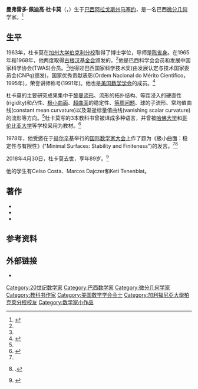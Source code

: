 '''曼弗雷多·佩迪高·杜卡莫'''（{{lang-pt|'''Manfredo Perdigão do Carmo'''|}}，{{bd|1928年|8月15日|2018年|4月30日|catIdx=Do Carmo}}）生于[[巴西|巴西]][[阿拉戈斯州|阿拉戈斯州]][[马塞约|马塞约]]，是一名巴西[[微分几何|微分几何]]学家。<ref name="gug">{{cite web |url= http://www.gf.org/fellows/2288-manfredo-perdigao-do-carmo |title=Biography |publisher=Guggenheim Foundation |language=en |archive-url=https://web.archive.org/web/20150113232909/http://www.gf.org/fellows/2288-manfredo-perdigao-do-carmo |archive-date=2015-01-13}}</ref>

== 生平 ==
1963年，杜卡莫在[[加州大学伯克利分校|加州大学伯克利分校]]取得了博士学位，导师是[[陈省身|陈省身]]。在1965年和1968年，他两度取得[[古根汉基金会|古根汉基金会]]颁发的{{lang-en|古根海姆奖励金|Guggenheim Fellowship|奖励金}}。<ref name="gug"/>他是巴西科学会会员和发展中国家科学协会(TWAS)会员。<ref name="gug"/>他得过巴西国家科学技术奖(由发展认定与技术国家委员会(CNPq)颁发)，国家优秀贡献表彰(Ordem Nacional do Mérito Cientifico，1995年)，{{link-en|阿拉戈斯联邦大学|Federal University of Alagoas|阿拉戈斯大学}}荣誉讲师称号(1991年)。他也是[[美国数学学会|美国数学学会]]的成员。<ref>{{cite web |url=http://www.ams.org/profession/fellows-list |title=List of Fellows of the American Mathematical Society |publisher=[[美国数学协会|美国数学协会]] |language=en |access-date=2015年1月13日 |archive-date=2019年4月22日 |archive-url=https://web.archive.org/web/20190422023001/http://www.ams.org/profession/fellows-list |dead-url=no }}</ref>

杜卡莫的主要研究成果集中于[[黎曼流形|黎曼流形]]、流形的拓扑结构、等距浸入的硬直性(rigidity)和凸性、[[极小曲面|极小曲面]]、[[超曲面|超曲面]]的稳定性、[[等周问题|等周问题]]、球的子流形、常均值曲线(constant mean curvature)以及渐逝标量值曲线(vanishing scalar curvature)的流形等方向。<ref name="gug"/>杜卡莫写的3本教科书曾被译成多种语言，并曾被[[哈佛大学|哈佛大学]]和[[哥伦比亚大学|哥伦比亚大学]]等学校采用为教材。<ref>{{cite book|title=Prelúdio para uma história: ciência e tecnologia no Brasil|url=http://books.google.com/books?id=z_BNPYRNmyYC&pg=PA358|year=2004|publisher=EdUSP|language=pt|isbn=978-85-314-0797-0|page=358|}}</ref>

1978年，他受邀在于[[赫尔辛基|赫尔辛基]]举行的[[国际数学家大会|国际数学家大会]]上作了题为《极小曲面：稳定性与有限性》("Minimal Surfaces: Stability and Finiteness")的发言。<ref name="gug"/><ref>{{citation |title=Proceedings of the International Congress of Mathematicians (Helsinki, 1978) |last=do Carmo |first=Manfredo P. |contribution=Minimal surfaces: stability and finiteness |mr=562633 |pages=401–405 |publisher=Acad. Sci. Fennica, Helsinki |language=en |year=1980}}.</ref>

2018年4月30日，杜卡莫去世，享年89岁。<ref>{{cite web|url=https://impa.br/page-noticias/matematico-manfredo-do-carmo-morre-aos-89-anos/|title=Matemático Manfredo do Carmo morre aos 89 anos|trans_title=数学学者杜卡莫在89岁时去世|work=Impa|language=pt|accessdate=2018年5月1日|archive-date=2018年7月30日|archive-url=https://web.archive.org/web/20180730015609/https://impa.br/page-noticias/matematico-manfredo-do-carmo-morre-aos-89-anos/|dead-url=yes}}</ref>

他的学生有Celso Costa、Marcos Dajczer和Keti Tenenblat。

== 著作 ==
* {{cite book |title=''Differential Geometry of Curves and Surfaces'' |trans_title=曲线和曲面的微分几何 |publisher=Prentice-Hall |isbn= |edition= |language=en |year=1976}}
* {{cite book |title=''Riemannian Geometry'' |trans_title=黎曼几何 |publisher=Birkhäuser |isbn= |edition= |language=en |year=1992}}
* {{cite book |title=''Differential Forms and Applications'' |trans_title=[[微分形式|微分形式]]及其应用 |publisher=Springer Verlag |series=Universitext |isbn= |edition= |language=en |year=1994}}

== 参考资料 ==
{{reflist}}

== 外部链接 ==
* {{mathgenealogy|id=31508}}

{{DEFAULTSORT:do Carmo, Manfredo}}
[[Category:20世纪数学家|Category:20世纪数学家]]
[[Category:巴西数学家|Category:巴西数学家]]
[[Category:微分几何学家|Category:微分几何学家]]
[[Category:教科书作家|Category:教科书作家]]
[[Category:美国数学学会会士|Category:美国数学学会会士]]
[[Category:加利福尼亞大學柏克萊分校校友|Category:加利福尼亞大學柏克萊分校校友]]
[[Category:数学家小作品|Category:数学家小作品]]